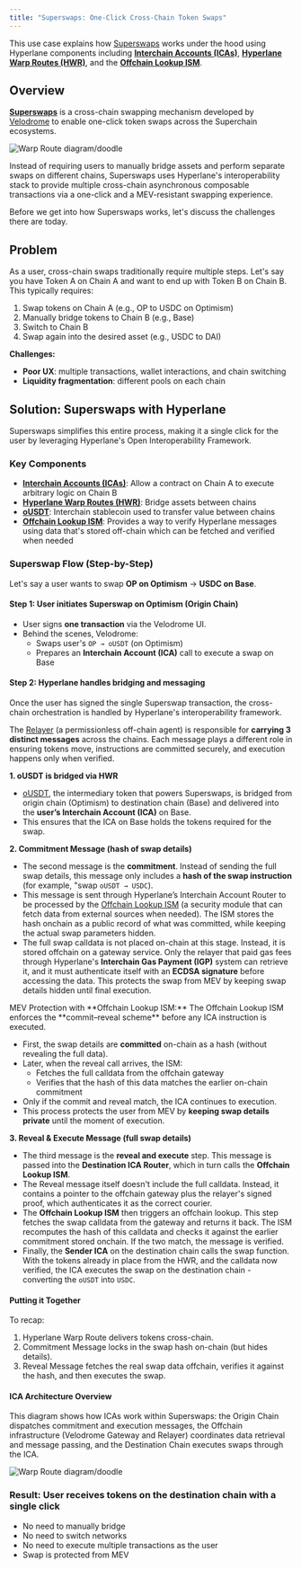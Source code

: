 ```yaml
---
title: "Superswaps: One-Click Cross-Chain Token Swaps"
---
```


This use case explains how [Superswaps](https://velodrome.finance/docs/superswaps) works under the hood using Hyperlane components including [**Interchain Accounts (ICAs)**](/docs/applications/interchain-account), [**Hyperlane Warp Routes (HWR)**](/docs/applications/warp-routes/overview), and the [**Offchain Lookup ISM**](/docs/protocol/ISM/standard-ISMs/offchain-lookup-ISM).

## Overview

**[Superswaps](https://velodrome.finance/docs/superswaps)** is a cross-chain swapping mechanism developed by [Velodrome](https://velodrome.finance/) to enable one-click token swaps across the Superchain ecosystems.

![Warp Route diagram/doodle](/images/docs/applications/superswap-intro.png)

Instead of requiring users to manually bridge assets and perform separate swaps on different chains, Superswaps uses Hyperlane's interoperability stack to provide multiple cross-chain asynchronous composable transactions via a one-click and a MEV-resistant swapping experience.

Before we get into how Superswaps works, let's discuss the challenges there are today.

## Problem

As a user, cross-chain swaps traditionally require multiple steps. Let's say you have Token A on Chain A and want to end up with Token B on Chain B. This typically requires:

1. Swap tokens on Chain A (e.g., OP to USDC on Optimism)
2. Manually bridge tokens to Chain B (e.g., Base)
3. Switch to Chain B
4. Swap again into the desired asset (e.g., USDC to DAI)

**Challenges:**

- **Poor UX**: multiple transactions, wallet interactions, and chain switching
- **Liquidity fragmentation**: different pools on each chain

## Solution: Superswaps with Hyperlane

Superswaps simplifies this entire process, making it a single click for the user by leveraging Hyperlane's Open Interoperability Framework.

### Key Components

- **[Interchain Accounts (ICAs)](/docs/applications/interchain-account)**: Allow a contract on Chain A to execute arbitrary logic on Chain B
- **[Hyperlane Warp Routes (HWR)](/docs/applications/warp-routes/overview)**: Bridge assets between chains
- **[oUSDT](https://docs.openusdt.xyz/)**: Interchain stablecoin used to transfer value between chains
- **[Offchain Lookup ISM](/docs/protocol/ISM/standard-ISMs/offchain-lookup-ISM)**: Provides a way to verify Hyperlane messages using data that's stored off-chain which can be fetched and verified when needed

### Superswap Flow (Step-by-Step)

Let's say a user wants to swap **OP on Optimism** → **USDC on Base**.

#### Step 1: User initiates Superswap on Optimism (Origin Chain)

- User signs **one transaction** via the Velodrome UI.
- Behind the scenes, Velodrome:
  - Swaps user's `OP → oUSDT` (on Optimism)
  - Prepares an **Interchain Account (ICA)** call to execute a swap on Base

#### Step 2: Hyperlane handles bridging and messaging

Once the user has signed the single Superswap transaction, the cross-chain orchestration is handled by Hyperlane's interoperability framework.

The [Relayer](/docs/protocol/agents/relayer) (a permissionless off-chain agent) is responsible for **carrying 3 distinct messages** across the chains. Each message plays a different role in ensuring tokens move, instructions are committed securely, and execution happens only when verified.

**1. oUSDT is bridged via HWR**

- [oUSDT](https://docs.openusdt.xyz/), the intermediary token that powers Superswaps, is bridged from origin chain (Optimism) to destination chain (Base) and delivered into the **user’s Interchain Account (ICA)** on Base.
- This ensures that the ICA on Base holds the tokens required for the swap.

**2. Commitment Message (hash of swap details)**

- The second message is the **commitment**. Instead of sending the full swap details, this message only includes a **hash of the swap instruction** (for example, "swap `oUSDT → USDC`).
- This message is sent through Hyperlane’s Interchain Account Router to be processed by the [Offchain Lookup ISM](/docs/protocol/ISM/standard-ISMs/offchain-lookup-ISM) (a security module that can fetch data from external sources when needed). The ISM stores the hash onchain as a public record of what was committed, while keeping the actual swap parameters hidden.
- The full swap calldata is not placed on-chain at this stage. Instead, it is stored offchain on a gateway service. Only the relayer that paid gas fees through Hyperlane's **Interchain Gas Payment (IGP)** system can retrieve it, and it must authenticate itself with an **ECDSA signature** before accessing the data. This protects the swap from MEV by keeping swap details hidden until final execution.

<Note> 
MEV Protection with **Offchain Lookup ISM:** The Offchain Lookup ISM enforces the **commit–reveal scheme** before any ICA instruction is executed.

- First, the swap details are **committed** on-chain as a hash (without revealing the full data).
- Later, when the reveal call arrives, the ISM:
  - Fetches the full calldata from the offchain gateway
  - Verifies that the hash of this data matches the earlier on-chain commitment
- Only if the commit and reveal match, the ICA continues to execution.
- This process protects the user from MEV by **keeping swap details private** until the moment of execution.

</Note>

**3. Reveal & Execute Message (full swap details)**

- The third message is the **reveal and execute** step. This message is passed into the **Destination ICA Router**, which in turn calls the **Offchain Lookup ISM**.
- The Reveal message itself doesn't include the full calldata. Instead, it contains a pointer to the offchain gateway plus the relayer's signed proof, which authenticates it as the correct courier.
- The **Offchain Lookup ISM** then triggers an offchain lookup. This step fetches the swap calldata from the gateway and returns it back. The ISM recomputes the hash of this calldata and checks it against the earlier commitment stored onchain. If the two match, the message is verified.
- Finally, the **Sender ICA** on the destination chain calls the swap function. With the tokens already in place from the HWR, and the calldata now verified, the ICA executes the swap on the destination chain - converting the `oUSDT` into `USDC`.

#### Putting it Together

To recap:

1. Hyperlane Warp Route delivers tokens cross-chain.
2. Commitment Message locks in the swap hash on-chain (but hides details).
3. Reveal Message fetches the real swap data offchain, verifies it against the hash, and then executes the swap.

#### ICA Architecture Overview

This diagram shows how ICAs work within Superswaps: the Origin Chain dispatches commitment and execution messages, the Offchain infrastructure (Velodrome Gateway and Relayer) coordinates data retrieval and message passing, and the Destination Chain executes swaps through the ICA.

![Warp Route diagram/doodle](/images/docs/applications/superswap-diagram.png)

### Result: User receives tokens on the destination chain with a single click

- No need to manually bridge
- No need to switch networks
- No need to execute multiple transactions as the user
- Swap is protected from MEV
